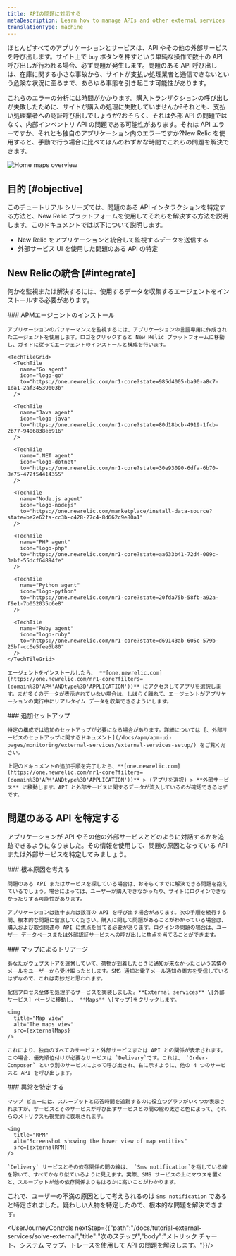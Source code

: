 ```yaml
---
title: APIの問題に対応する
metaDescription: Learn how to manage APIs and other external services
translationType: machine
---
```





ほとんどすべてのアプリケーションとサービスは、API やその他の外部サービスを呼び出します。サイト上で `buy` ボタンを押すという単純な操作で数十の API 呼び出しが行われる場合、必ず問題が発生します。問題のある API 呼び出しは、在庫に関する小さな事故から、サイトが支払い処理業者と通信できないという危険な状況に至るまで、あらゆる事態を引き起こす可能性があります。

これらのエラーの分析には時間がかかります。購入トランザクションの呼び出しが失敗したために、サイトが購入の処理に失敗していませんか?それとも、支払い処理業者への認証呼び出しでしょうか?おそらく、それは外部 API の問題ではなく、内部インベントリ API の問題である可能性があります。それは API エラーですか、それとも独自のアプリケーション内のエラーですか?New Relic を使用すると、手動で行う場合に比べてほんのわずかな時間でこれらの問題を解決できます。

<img
  title="Maps overview"
  alt="Home maps overview"
  src={externalOverview}
/>

## 目的 [#objective]

このチュートリアル シリーズでは、問題のある API インタラクションを特定する方法と、New Relic プラットフォームを使用してそれらを解決する方法を説明します。このドキュメントでは以下について説明します。

* New Relic をアプリケーションと統合して監視するデータを送信する
* 外部サービス UI を使用した問題のある API の特定

## New Relicの統合 [#integrate]

何かを監視または解決するには、使用するデータを収集するエージェントをインストールする必要があります。

<Steps>
  <Step>
    ### APMエージェントのインストール

    アプリケーションのパフォーマンスを監視するには、アプリケーションの言語専用に作成されたエージェントを使用します。ロゴをクリックすると New Relic プラットフォームに移動し、ガイドに従ってエージェントのインストールと構成を行います。

    <TechTileGrid>
      <TechTile
        name="Go agent"
        icon="logo-go"
        to="https://one.newrelic.com/nr1-core?state=985d4005-ba90-a8c7-1da1-2af34539b03b"
      />

      <TechTile
        name="Java agent"
        icon="logo-java"
        to="https://one.newrelic.com/nr1-core?state=80d18bcb-4919-1fcb-2b77-9406838eb916"
      />

      <TechTile
        name=".NET agent"
        icon="logo-dotnet"
        to="https://one.newrelic.com/nr1-core?state=30e93090-6dfa-6b70-8e75-472f54414355"
      />

      <TechTile
        name="Node.js agent"
        icon="logo-nodejs"
        to="https://one.newrelic.com/marketplace/install-data-source?state=be2e62fa-cc3b-c428-27c4-8d662c9e80a1"
      />

      <TechTile
        name="PHP agent"
        icon="logo-php"
        to="https://one.newrelic.com/nr1-core?state=aa633b41-72d4-009c-3abf-55dcf64894fe"
      />

      <TechTile
        name="Python agent"
        icon="logo-python"
        to="https://one.newrelic.com/nr1-core?state=20fda75b-58fb-a92a-f9e1-7b052035c6e8"
      />

      <TechTile
        name="Ruby agent"
        icon="logo-ruby"
        to="https://one.newrelic.com/nr1-core?state=d69143ab-605c-579b-25bf-cc6e5fee5b80"
      />
    </TechTileGrid>

    エージェントをインストールしたら、 **[one.newrelic.com](https://one.newrelic.com/nr1-core?filters=(domain%3D'APM'ANDtype%3D'APPLICATION'))** にアクセスしてアプリを選択します。まだ多くのデータが表示されていない場合は、しばらく離れて、エージェントがアプリケーションの実行中にリアルタイム データを収集できるようにします。
  </Step>

  <Step>
    ### 追加セットアップ

    特定の構成では追加のセットアップが必要になる場合があります。詳細については [、外部サービスのセットアップに関するドキュメント](/docs/apm/apm-ui-pages/monitoring/external-services/external-services-setup/) をご覧ください。

    上記のドキュメントの追加手順を完了したら、**[one.newrelic.com](https://one.newrelic.com/nr1-core?filters=(domain%3D'APM'ANDtype%3D'APPLICATION'))** > (アプリを選択) > **外部サービス** に移動します。API と外部サービスに関するデータが流入しているのが確認できるはずです。
  </Step>
</Steps>

## 問題のある API を特定する

アプリケーションが API やその他の外部サービスとどのように対話するかを追跡できるようになりました。その情報を使用して、問題の原因となっている API または外部サービスを特定してみましょう。

<Steps>
  <Step>
    ### 根本原因を考える

    問題のある API またはサービスを探している場合は、おそらくすでに解決できる問題を抱えているでしょう。場合によっては、ユーザーが購入できなかったり、サイトにログインできなかったりする可能性があります。

    アプリケーションは数十または数百の API を呼び出す場合があります。次の手順を続行する間、根本的な問題に留意してください。購入に関して問題があることがわかっている場合は、購入および取引関連の API に焦点を当てる必要があります。ログインの問題の場合は、ユーザー データベースまたは外部認証サービスへの呼び出しに焦点を当てることができます。
  </Step>

  <Step>
    ### マップによるトリアージ

    あなたがウェブストアを運営していて、荷物が到着したときに通知が来なかったという苦情のメールをユーザーから受け取ったとします。SMS 通知と電子メール通知の両方を受信しているはずなので、これは奇妙だと思われます。

    配信プロセス全体を処理するサービスを実装しました。**External services** \[外部サービス] ページに移動し、 **Maps** \[マップ]をクリックします。

    <img
      title="Map view"
      alt="The maps view"
      src={externalMaps}
    />

    これにより、独自のすべてのサービスと外部サービスまたは API との関係が表示されます。この場合、優先順位付けが必要なサービスは `Delivery`です。これは、 `Order-Composer` という別のサービスによって呼び出され、右に示すように、他の 4 つのサービスと API を呼び出します。
  </Step>

  <Step>
    ### 異常を特定する

    マップ ビューには、スループットと応答時間を追跡するのに役立つグラフがいくつか表示されますが、サービスとそのサービスが呼び出すサービスとの間の線の太さと色によって、それらのメトリクスも視覚的に表現されます。

    <img
      title="RPM"
      alt="Screenshot showing the hover view of map entities"
      src={externalRPM}
    />

    `Delivery` サービスとその依存関係の間の線は、 `Sms notification`を指している線を除いて、すべてかなり似ているように見えます。実際、SMS サービスの上にマウスを置くと、スループットが他の依存関係よりもはるかに高いことがわかります。
  </Step>
</Steps>

これで、ユーザーの不満の原因として考えられるのは `Sms notification` であると特定されました。疑わしい人物を特定したので、根本的な問題を解決できます。

<UserJourneyControls nextStep={{"path":"/docs/tutorial-external-services/solve-external","title":"次のステップ","body":"メトリック チャート、システム マップ、トレースを使用して API の問題を解決します。"}}/>